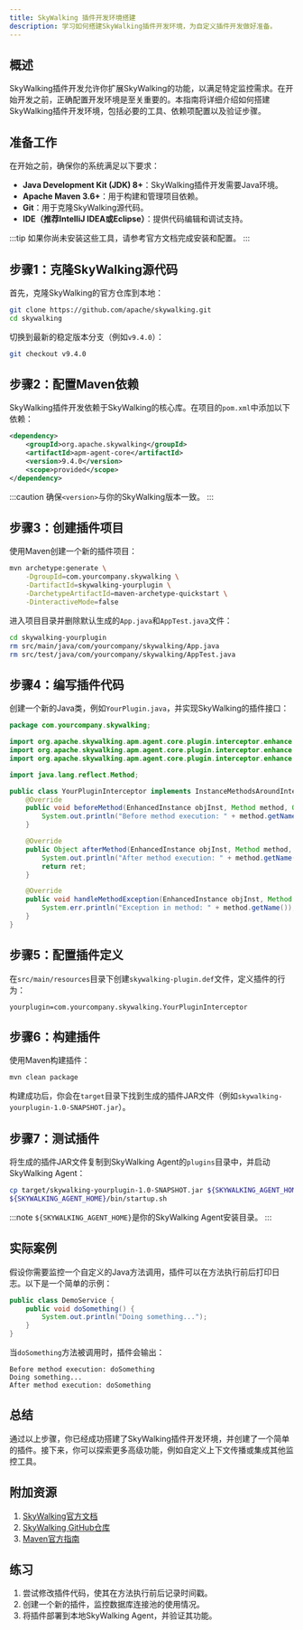 ```yaml
---
title: SkyWalking 插件开发环境搭建
description: 学习如何搭建SkyWalking插件开发环境，为自定义插件开发做好准备。
---
```


## 概述

SkyWalking插件开发允许你扩展SkyWalking的功能，以满足特定监控需求。在开始开发之前，正确配置开发环境是至关重要的。本指南将详细介绍如何搭建SkyWalking插件开发环境，包括必要的工具、依赖项配置以及验证步骤。

## 准备工作

在开始之前，确保你的系统满足以下要求：

- **Java Development Kit (JDK) 8+**：SkyWalking插件开发需要Java环境。
- **Apache Maven 3.6+**：用于构建和管理项目依赖。
- **Git**：用于克隆SkyWalking源代码。
- **IDE（推荐IntelliJ IDEA或Eclipse）**：提供代码编辑和调试支持。

:::tip
如果你尚未安装这些工具，请参考官方文档完成安装和配置。
:::

## 步骤1：克隆SkyWalking源代码

首先，克隆SkyWalking的官方仓库到本地：

```bash
git clone https://github.com/apache/skywalking.git
cd skywalking
```

切换到最新的稳定版本分支（例如`v9.4.0`）：

```bash
git checkout v9.4.0
```

## 步骤2：配置Maven依赖

SkyWalking插件开发依赖于SkyWalking的核心库。在项目的`pom.xml`中添加以下依赖：

```xml
<dependency>
    <groupId>org.apache.skywalking</groupId>
    <artifactId>apm-agent-core</artifactId>
    <version>9.4.0</version>
    <scope>provided</scope>
</dependency>
```

:::caution
确保`<version>`与你的SkyWalking版本一致。
:::

## 步骤3：创建插件项目

使用Maven创建一个新的插件项目：

```bash
mvn archetype:generate \
    -DgroupId=com.yourcompany.skywalking \
    -DartifactId=skywalking-yourplugin \
    -DarchetypeArtifactId=maven-archetype-quickstart \
    -DinteractiveMode=false
```

进入项目目录并删除默认生成的`App.java`和`AppTest.java`文件：

```bash
cd skywalking-yourplugin
rm src/main/java/com/yourcompany/skywalking/App.java
rm src/test/java/com/yourcompany/skywalking/AppTest.java
```

## 步骤4：编写插件代码

创建一个新的Java类，例如`YourPlugin.java`，并实现SkyWalking的插件接口：

```java
package com.yourcompany.skywalking;

import org.apache.skywalking.apm.agent.core.plugin.interceptor.enhance.EnhancedInstance;
import org.apache.skywalking.apm.agent.core.plugin.interceptor.enhance.InstanceMethodsAroundInterceptor;
import org.apache.skywalking.apm.agent.core.plugin.interceptor.enhance.MethodInterceptResult;

import java.lang.reflect.Method;

public class YourPluginInterceptor implements InstanceMethodsAroundInterceptor {
    @Override
    public void beforeMethod(EnhancedInstance objInst, Method method, Object[] allArguments, Class<?>[] argumentsTypes, MethodInterceptResult result) throws Throwable {
        System.out.println("Before method execution: " + method.getName());
    }

    @Override
    public Object afterMethod(EnhancedInstance objInst, Method method, Object[] allArguments, Class<?>[] argumentsTypes, Object ret) throws Throwable {
        System.out.println("After method execution: " + method.getName());
        return ret;
    }

    @Override
    public void handleMethodException(EnhancedInstance objInst, Method method, Object[] allArguments, Class<?>[] argumentsTypes, Throwable t) {
        System.err.println("Exception in method: " + method.getName());
    }
}
```

## 步骤5：配置插件定义

在`src/main/resources`目录下创建`skywalking-plugin.def`文件，定义插件的行为：

```plaintext
yourplugin=com.yourcompany.skywalking.YourPluginInterceptor
```

## 步骤6：构建插件

使用Maven构建插件：

```bash
mvn clean package
```

构建成功后，你会在`target`目录下找到生成的插件JAR文件（例如`skywalking-yourplugin-1.0-SNAPSHOT.jar`）。

## 步骤7：测试插件

将生成的插件JAR文件复制到SkyWalking Agent的`plugins`目录中，并启动SkyWalking Agent：

```bash
cp target/skywalking-yourplugin-1.0-SNAPSHOT.jar ${SKYWALKING_AGENT_HOME}/plugins/
${SKYWALKING_AGENT_HOME}/bin/startup.sh
```

:::note
`${SKYWALKING_AGENT_HOME}`是你的SkyWalking Agent安装目录。
:::

## 实际案例

假设你需要监控一个自定义的Java方法调用，插件可以在方法执行前后打印日志。以下是一个简单的示例：

```java
public class DemoService {
    public void doSomething() {
        System.out.println("Doing something...");
    }
}
```

当`doSomething`方法被调用时，插件会输出：

```plaintext
Before method execution: doSomething
Doing something...
After method execution: doSomething
```

## 总结

通过以上步骤，你已经成功搭建了SkyWalking插件开发环境，并创建了一个简单的插件。接下来，你可以探索更多高级功能，例如自定义上下文传播或集成其他监控工具。

## 附加资源

1. [SkyWalking官方文档](https://skywalking.apache.org/docs/)
2. [SkyWalking GitHub仓库](https://github.com/apache/skywalking)
3. [Maven官方指南](https://maven.apache.org/guides/)

## 练习

1. 尝试修改插件代码，使其在方法执行前后记录时间戳。
2. 创建一个新的插件，监控数据库连接池的使用情况。
3. 将插件部署到本地SkyWalking Agent，并验证其功能。